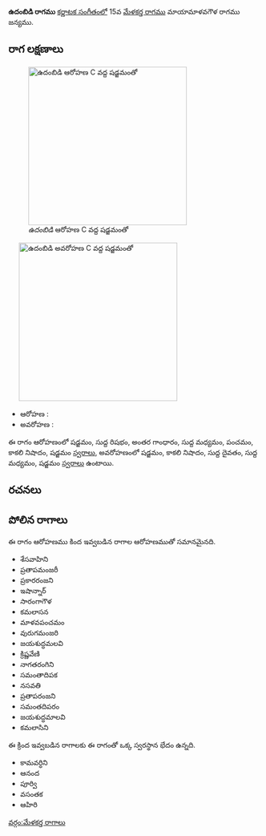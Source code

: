 {{Infobox ragam
	| name          	= ఉదంబిడి
	| synonym	    	= 
	| mela          	= 
	| chakra        	= 
	| janaka        	= 
	| type          	= షడవ-స్వరాంతర
	| arohanam      	= {{svaraC|S|R1|G3|M1|P|N3|S'}} 
	| avarohanam    	= {{svaraC|S'|N3|D1|M1|S}}
	| jeeva         	=
	| chhaya        	=
	| nyasa         	=
	| vishesha      	= 
	| equivalent  		= 
}}
{{కర్ణాటక సంగీత రాగాలు}}
'''ఉదంబిడి రాగము''' [[కర్ణాటక సంగీతం]]లో 15వ [[మేళకర్త రాగము]] మాయామాళవగౌళ రాగము జన్యము. 


==రాగ లక్షణాలు==
[[Image:udambidi_ar_kb2wiki.png|thumb|right|316px|''ఉదంబిడి'' ఆరోహణ C వద్ద షడ్జమంతో]]
	[[Image:udambidi_av_kb2wiki.png|thumb|right|316px|''ఉదంబిడి'' అవరోహణ C వద్ద షడ్జమంతో]]

* ఆరోహణ : {{svaraC|S|R1|G3|M1|P|N3|S'}} 
* అవరోహణ : {{svaraC|S'|N3|D1|M1|S}}

ఈ రాగం ఆరోహణంలో షడ్జమం, సుద్ద  రిషభం, అంతర గాంధారం, సుద్ద మధ్యమం, పంచమం, కాకలి  నిషాదం, షడ్జమం [[స్వరాలు]], అవరోహణంలో షడ్జమం, కాకలి  నిషాదం, సుద్ద దైవతం, సుద్ద మధ్యమం, షడ్జమం [[స్వరాలు]] ఉంటాయి.

==రచనలు==



==పోలిన రాగాలు==
ఈ రాగం ఆరోహణము కింద ఇవ్వబడిన రాగాల ఆరోహణముతో సమానమైనది.
* శేసవాహిని
* ప్రతాపమంజరీ
* ప్రకారరంజని
* ఇషాన్నార్
* సారంగాగౌళ
* కమలాసన
* మాళవపంచమం
* వురుగమంజరి
* జయశుద్ధమలవి
* క్రిష్ణవేణి
* నాగతరంగిని
* సమంతాదిపక
* నసవతి
* ప్రతాపరంజని
*  సమంతదిపరం
* జయశుద్ధమాలవి
* కమలాసిని

ఈ క్రింద ఇవ్వబడిన రాగాలకు ఈ రాగంతో ఒక్క స్వరస్థాన భేదం ఉన్నది.
* కామవర్ధిని
* ఆనంద
* పూర్వి
* వసంతక
* ఆహిరి



[[వర్గం:మేళకర్త రాగాలు]]